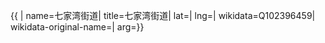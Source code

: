 {{ {{{1|PRC admin/showdata}}}|
name=七家湾街道|
title=七家湾街道|
lat=|
lng=|
wikidata=Q102396459|
wikidata-original-name=|
arg={{{arg|}}}}}